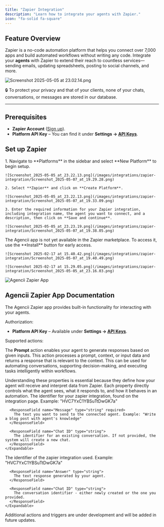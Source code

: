 ```yaml
---
title: "Zapier Integration"
description: "Learn how to integrate your agents with Zapier."
icon: "fa-solid fa-square"
---
```


## Feature Overview

Zapier is a no-code automation platform that helps you connect over 7,000 apps and build automated workflows without writing any code. Integrate your **agents** with Zapier to extend their reach to countless services—sending emails, updating spreadsheets, posting to social channels, and more.

![Screenshot 2025-05-05 at 23.02.14.png](/images/integrations/zapier-integration/Screenshot_2025-05-05_at_23.02.14.png)

🔒 To protect your privacy and that of your clients, none of your chats, conversations, or messages are stored in our database.

---

## Prerequisites

- **Zapier Account** ([Sign up](https://zapier.com/)).
- **Platform API Key** – You can find it under **Settings → [API Keys](https://agencii.ai/settings/?tab=apiKeys)**.

## Set up Zapier

<Steps>
  <Step title="Create a Zapier Integration (Agencii)">
    1. Navigate to **Platforms** in the sidebar and select **New Platform** to begin setup.

    ![Screenshot_2025-05-05_at_23.22.13.png](/images/integrations/zapier-integration/Screenshot_2025-05-07_at_19.29.28.png)

    2. Select **Zapier** and click on **Create Platform**.

    ![Screenshot_2025-05-05_at_23.22.13.png](/images/integrations/zapier-integration/Screenshot_2025-05-07_at_19.33.09.png)

    3. Enter the required information for your Zapier integration, including integration name, the agent you want to connect, and a description, then click on **Save and continue**.

    ![Screenshot_2025-05-05_at_23.23.19.png](/images/integrations/zapier-integration/Screenshot_2025-05-07_at_19.38.05.png)
  </Step> 

  <Step title="Install Zapier App on your workspace (Zapier)">
    The Agencii app is not yet available in the Zapier marketplace. To access it, use the **Install** button for early access.

    ![Screenshot 2025-02-17 at 15.40.42.png](/images/integrations/zapier-integration/Screenshot_2025-05-07_at_19.40.49.png)

    ![Screenshot 2025-02-17 at 15.29.05.png](/images/integrations/zapier-integration/Screenshot_2025-05-05_at_23.16.03.png)
  </Step>
</Steps>

![Agencii Zapier App](/images/zapier-agencii-logo.svg)
## Agencii Zapier App Documentation

The Agencii Zapier app provides built-in functionality for interacting with your agents.

Authorization:

- **Platform API Key** – Available under **Settings → [API Keys](https://agencii.ai/settings/?tab=apiKeys)**.

Supported actions:

<Card title="Prompt">
  <p>The <strong>Prompt</strong> action enables your agent to generate responses based on given inputs. This action processes a prompt, context, or input data and returns a response that is relevant to the context. This can be used for automating conversations, supporting decision-making, and executing tasks intelligently within workflows.</p>

  <ResponseField name="Action Input Properties">
    Understanding these properties is essential because they define how your agent will receive and interpret data from Zapier. Each property directly controls what the agent sees, what it responds to, and how it behaves in an automation.
    <Expandable title="properties" defaultOpen={true}>
      <ResponseField name="Integration ID" type="string" required>
        The identifier for your zapier integration, found on the integration page. Example: "HVC7YxC1YBSuTtDwGK7a"
      </ResponseField>

      <ResponseField name="Message" type="string" required>
        The text you want to send to the connected agent. Example: "Write a blog post with agent's knowledge"
      </ResponseField>

      <ResponseField name="Chat ID" type="string">
        The identifier for an existing conversation. If not provided, the system will create a new chat. 
      </ResponseField>
    </Expandable>
  </ResponseField>
  <ResponseField name="Action Output Properties">
    <Expandable title="properties" defaultOpen={true}>
      <ResponseField name="Integration ID" type="string">
        The identifier of the zapier integration used. Example: "HVC7YxC1YBSuTtDwGK7a"
      </ResponseField>

      <ResponseField name="Answer" type="string">
        The text response generated by your agent.
      </ResponseField>

      <ResponseField name="Chat ID" type="string">
        The conversation identifier - either newly created or the one you provided.
      </ResponseField>
    </Expandable>
  </ResponseField>
</Card>

<Tip>Additional actions and triggers are under development and will be added in future updates.</Tip>